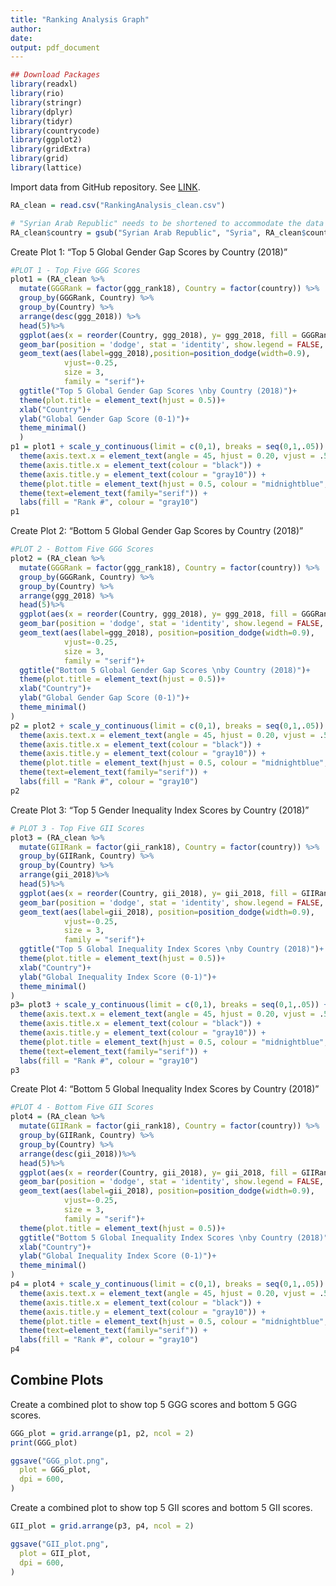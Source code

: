 ```yaml
---
title: "Ranking Analysis Graph"
author:
date: 
output: pdf_document
---
```


```r
## Download Packages
library(readxl)
library(rio)
library(stringr)
library(dplyr)
library(tidyr)
library(countrycode)
library(ggplot2)
library(gridExtra)
library(grid)
library(lattice)
```
Import data from GitHub repository. See [LINK](https://github.com/Global-Development-and-Politics-of-Data/Chapter8_Gender).
```r
RA_clean = read.csv("RankingAnalysis_clean.csv") 

# "Syrian Arab Republic" needs to be shortened to accommodate the data visualization
RA_clean$country = gsub("Syrian Arab Republic", "Syria", RA_clean$country) 
```

Create Plot 1: "Top 5 Global Gender Gap Scores by Country (2018)"
```r
#PLOT 1 - Top Five GGG Scores
plot1 = (RA_clean %>%
  mutate(GGGRank = factor(ggg_rank18), Country = factor(country)) %>%
  group_by(GGGRank, Country) %>%
  group_by(Country) %>%
  arrange(desc(ggg_2018)) %>%
  head(5)%>%
  ggplot(aes(x = reorder(Country, ggg_2018), y= ggg_2018, fill = GGGRank)) +
  geom_bar(position = 'dodge', stat = 'identity', show.legend = FALSE, fill = "rosybrown2")+
  geom_text(aes(label=ggg_2018),position=position_dodge(width=0.9),
            vjust=-0.25, 
            size = 3, 
            family = "serif")+
  ggtitle("Top 5 Global Gender Gap Scores \nby Country (2018)")+
  theme(plot.title = element_text(hjust = 0.5))+
  xlab("Country")+
  ylab("Global Gender Gap Score (0-1)")+
  theme_minimal()
  )
p1 = plot1 + scale_y_continuous(limit = c(0,1), breaks = seq(0,1,.05)) + 
  theme(axis.text.x = element_text(angle = 45, hjust = 0.20, vjust = .5)) +
  theme(axis.title.x = element_text(colour = "black")) +
  theme(axis.title.y = element_text(colour = "gray10")) +
  theme(plot.title = element_text(hjust = 0.5, colour = "midnightblue", face = "bold"))+
  theme(text=element_text(family="serif")) +
  labs(fill = "Rank #", colour = "gray10")
p1
```

Create Plot 2: "Bottom 5 Global Gender Gap Scores by Country (2018)"
```r
#PLOT 2 - Bottom Five GGG Scores
plot2 = (RA_clean %>%
  mutate(GGGRank = factor(ggg_rank18), Country = factor(country)) %>%
  group_by(GGGRank, Country) %>%
  group_by(Country) %>%
  arrange(ggg_2018) %>%
  head(5)%>%
  ggplot(aes(x = reorder(Country, ggg_2018), y= ggg_2018, fill = GGGRank)) +
  geom_bar(position = 'dodge', stat = 'identity', show.legend = FALSE, fill = "rosybrown2")+
  geom_text(aes(label=ggg_2018), position=position_dodge(width=0.9), 
            vjust=-0.25, 
            size = 3, 
            family = "serif")+
  ggtitle("Bottom 5 Global Gender Gap Scores \nby Country (2018)")+
  theme(plot.title = element_text(hjust = 0.5))+
  xlab("Country")+
  ylab("Global Gender Gap Score (0-1)")+
  theme_minimal()
)
p2 = plot2 + scale_y_continuous(limit = c(0,1), breaks = seq(0,1,.05)) + 
  theme(axis.text.x = element_text(angle = 45, hjust = 0.20, vjust = .5)) +
  theme(axis.title.x = element_text(colour = "black")) +
  theme(axis.title.y = element_text(colour = "gray10")) +
  theme(plot.title = element_text(hjust = 0.5, colour = "midnightblue", face = "bold"))+
  theme(text=element_text(family="serif")) +
  labs(fill = "Rank #", colour = "gray10")
p2
```

Create Plot 3: "Top 5 Gender Inequality Index Scores by Country (2018)"
```r
# PLOT 3 - Top Five GII Scores
plot3 = (RA_clean %>%
  mutate(GIIRank = factor(gii_rank18), Country = factor(country)) %>%
  group_by(GIIRank, Country) %>%
  group_by(Country) %>%
  arrange(gii_2018)%>%
  head(5)%>%
  ggplot(aes(x = reorder(Country, gii_2018), y= gii_2018, fill = GIIRank))+
  geom_bar(position = 'dodge', stat = 'identity', show.legend = FALSE, fill = "plum")+
  geom_text(aes(label=gii_2018), position=position_dodge(width=0.9), 
            vjust=-0.25, 
            size = 3, 
            family = "serif")+
  ggtitle("Top 5 Global Inequality Index Scores \nby Country (2018)")+
  theme(plot.title = element_text(hjust = 0.5))+
  xlab("Country")+
  ylab("Global Inequality Index Score (0-1)")+
  theme_minimal()
)
p3= plot3 + scale_y_continuous(limit = c(0,1), breaks = seq(0,1,.05)) + 
  theme(axis.text.x = element_text(angle = 45, hjust = 0.20, vjust = .5)) +
  theme(axis.title.x = element_text(colour = "black")) +
  theme(axis.title.y = element_text(colour = "gray10")) +
  theme(plot.title = element_text(hjust = 0.5, colour = "midnightblue", face = "bold"))+
  theme(text=element_text(family="serif")) +
  labs(fill = "Rank #", colour = "gray10")
p3
```

Create Plot 4: "Bottom 5 Global Inequality Index Scores by Country (2018)"
```r
#PLOT 4 - Bottom Five GII Scores
plot4 = (RA_clean %>%
  mutate(GIIRank = factor(gii_rank18), Country = factor(country)) %>%
  group_by(GIIRank, Country) %>%
  group_by(Country) %>%
  arrange(desc(gii_2018))%>%
  head(5)%>%
  ggplot(aes(x = reorder(Country, gii_2018), y= gii_2018, fill = GIIRank))+
  geom_bar(position = 'dodge', stat = 'identity', show.legend = FALSE, fill = "plum")+
  geom_text(aes(label=gii_2018), position=position_dodge(width=0.9), 
            vjust=-0.25, 
            size = 3, 
            family = "serif")+
  theme(plot.title = element_text(hjust = 0.5))+
  ggtitle("Bottom 5 Global Inequality Index Scores \nby Country (2018)")+
  xlab("Country")+
  ylab("Global Inequality Index Score (0-1)")+
  theme_minimal()
) 
p4 = plot4 + scale_y_continuous(limit = c(0,1), breaks = seq(0,1,.05)) + 
  theme(axis.text.x = element_text(angle = 45, hjust = 0.20, vjust = .5)) +
  theme(axis.title.x = element_text(colour = "black")) +
  theme(axis.title.y = element_text(colour = "gray10")) +
  theme(plot.title = element_text(hjust = 0.5, colour = "midnightblue", face = "bold"))+
  theme(text=element_text(family="serif")) +
  labs(fill = "Rank #", colour = "gray10")
p4
```

## Combine Plots
Create a combined plot to show top 5 GGG scores and bottom 5 GGG scores.
```r
GGG_plot = grid.arrange(p1, p2, ncol = 2)
print(GGG_plot)

ggsave("GGG_plot.png",
  plot = GGG_plot,
  dpi = 600,
)
```
Create a combined plot to show top 5 GII scores and bottom 5 GII scores.
```r
GII_plot = grid.arrange(p3, p4, ncol = 2)

ggsave("GII_plot.png",
  plot = GII_plot,
  dpi = 600,
)
```






